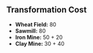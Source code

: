 {{Building
| name = Basic Construction
| image = N/A
| category = {{BuildingCategory|category=Other}}
| cycle = 30s
| capacity = N/A
| produce_per_cycle = N/A
| consume_per_cycle = N/A
| build_cost = 10 {{RessourceIcon|type=gold}}
| description = Once this construction has been active for some time, it can be upgraded into a resource building of your choice.
}}

== Transformation Cost ==
* '''Wheat Field:''' 80 {{RessourceIcon|type=water}}
* '''Sawmill:''' 80 {{RessourceIcon|type=water}}
* '''Iron Mine:''' 50 {{RessourceIcon|type=wood}} + 20 {{RessourceIcon|type=wheat}}
* '''Clay Mine:''' 30 {{RessourceIcon|type=wheat}} + 40 {{RessourceIcon|type=wood}}